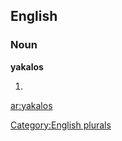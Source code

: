 ==English==

===Noun===
'''yakalos'''

# {{plural of|[[yakalo]]}}

[[Category:English plurals]]

[[ar:yakalos]]